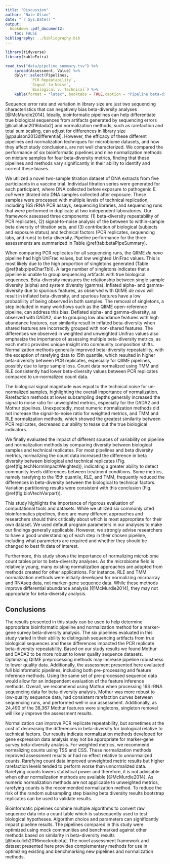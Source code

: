 ```yaml
---
title: "Discussion"
author: "Nate Olson"
date: "`r Sys.Date()`"
output:
  bookdown::pdf_document2:
    toc: FALSE
bibliography: ../bibliography.bib
---
```


```r
library(tidyverse)
library(kableExtra)
```

```r
read_tsv("data/pipeline_summary.tsv") %>%
    spread(Assessment, Value) %>%
    dplyr::select(Pipelines,
           `PCR Repeatability`,
           `Signal-to-Noise`,
           `Biological v. Technical`) %>%
    kable(format = "latex", booktabs = TRUE,caption = "Pipeline beta-diversity assessment summary. +/- were used to qualitatively summarise performance of the six pipelines in for the three assessments.",align = "lccc")
```

Sequence error rate and variation in library size are just two sequencing characteristics that can negatively bias beta-diversity analyses  [@McMurdie2014].
Ideally, bioinformatic pipelines can help differentiate true biological sequences from artifacts generated by sequencing errors [@callahan2016dada2] and normalization methods, such as rarefaction and total sum scaling, can adjust for differences in library size [@paulson2013differential].
However, the efficacy of these different pipelines and normalization techniques for microbiome datasets, and how they affect study conclusions, are not well characterized.
We compared the performance of six bioinformatic pipelines and nine normalization methods on mixture samples for four beta-diversity metrics, finding that these pipelines and methods vary significantly in their ability to identify and correct these biases.

We utilized a novel two-sample titration dataset of DNA extracts from five participants in a vaccine trial.
Individual titration series were generated for each participant, where DNA collected before exposure to pathogenic _E. coli_ were titrated into DNA samples collected after exposure.
These samples were processed with multiple levels of technical replication, including 16S rRNA PCR assays, sequencing libraries, and sequencing runs that were performed in duplicate at two independent laboratories.
Our framework assessed three components:
(1) beta-diversity repeatability of PCR replicates,
(2) signal-to-noise analysis of the between to within-sample beta diversity of titration sets, and
(3) contribution of biological (subjects and exposure status) and technical factors (PCR replicates, sequencing labs, and runs) to beta-diversity.
Pipeline performance for the three assessments are summarized in Table \@ref(tab:betaPipeSummary).

When comparing PCR replicates for all sequencing runs, the QIIME _de novo_ pipeline had high UniFrac values, but low weighted UniFrac values.
This is most likely due to the high proportion of singletons generated (Table  \@ref(tab:pipeCharTbl)).
A large number of singletons indicates that a pipeline is unable to group sequencing artifacts with true biological sequences.
Beta-diversity measures the relationship between single sample diversity (alpha) and system diversity (gamma).
Inflated alpha- and gamma-diversity due to spurious features, as observed with QIIME _de novo_ will result in inflated beta-diversity, and spurious features have a low probablility of being observed in both samples.
The removal of singletons, a step included in many workflows such as the QIIME open-reference pipeline, can address this bias.
Deflated alpha- and gamma-diversity, as observed with DADA2, due to grouping low abundance features with high abundance features, can similarity result in inflated beta-diversity when shared features are incorrectly grouped with non-shared features.
The differences we observed in weighted and unweighted Unifrac values also emphasize the importance of assessing multiple beta-diversity metrics,
as each metric provides unique insight into community composition shifts.
Normalization methods generally improved beta-diversity repeatability,
with the exception of rarefying data to 15th quantile,
which resulted in higher beta-diversity between PCR replicates,
especially for QIIME pipelines, possibly due to large sample loss.
Count data normalized using TMM and RLE consistently had lower beta-diversity values between PCR replicates compared to un-normalized count data.

<!-- Use either exposure status or timepoint for unmixed samples -->

The biological signal magnitude was equal to the technical noise for un-normalized samples, highlighting the overall importance of normalization.
Rarefaction methods at lower subsampling depths generally increased the signal to noise ratio for unweighted metrics, especially for the DADA2 and Mothur pipelines.
Unexpectedly, most numeric normalization methods did not increase the signal-to-noise ratio for weighted metrics, and TMM and RLE normalization methods,
which showed the greatest similarity between PCR replicates,
decreased our ability to tease out the true biological indicators.


We finally evaluated the impact of different sources of variability on pipeline and normalization methods by comparing diversity between biological samples and technical replicates.
For most pipelines and beta diversity metrics, normalizing the count data increased the difference in beta diversity between biological and technical replicates (Fig. \@ref(fig:techNormImpactWeighted)),
indicating a greater ability to detect community levels differences between treatment conditions.
Some metrics, namely rarefying to the 15th quantile, RLE, and TMM, frequently reduced the differences in beta-diversity between the biological to technical factors. Variation partitioning results were consistent with this conclusion (Fig. \@ref(fig:bioVtechVarpart)).


This study highlights the importance of rigorous evaluation of computational tools and datasets.
While we utilized six commonly cited bioinformatics pipelines, there are many different approaches and researchers should think critically about which is most appropriate for their own dataset.
We used default program parameters in our analyses to make our findings generally applicable.
However, we strongly advise researchers to have a good understanding of each step in their chosen pipeline, including what parameters are required and whether they should be changed to best fit data of interest.


Furthermore, this study shows the importance of normalizing microbiome count tables prior to beta-diversity analyses.
As the microbiome field is relatively young, many existing normalization approaches are adopted from methods created for other applications.
For instance, RLE and TMM normalization methods were initially developed for normalizing microarray and RNAseq data, not marker-gene sequence data.
 While these methods improve differential abundance analysis [@McMurdie2014], they may not appropriate for beta-diversity analysis.


## Conclusions
The results presented in this study can be used to help determine appropriate bioinformatic pipeline and normalization method for a marker-gene survey beta-diversity analysis.
The six pipelines evaluated in this study varied in their ability to distinguish sequencing artifacts from true biological sequences and these differences impacted the PCR replicate beta-diversity repeatability.
Based on our study results we found Mothur and DADA2 to be more robust to lower quality sequence datasets.
Optimizing QIIME preprocessing methods may increase pipeline robustness to lower quality data.
Additionally, the assessment presented here evaluated full bioinformatic pipelines, including both pre-processing and feature inference methods. Using the same set of pre-processed sequence data would allow for an independent evaluation of the feature inference methods.
Overall, we recommend using Mothur when processing 16S rRNA sequencing data for beta-diversity analysis.
Mothur was more robust to low-quality sequence data, had consistent rarefaction curves between sequencing runs, and performed well in our assessment.
Additionally, as 24,490 of the 38,367 Mothur features were singletons, singleton removal will likely improve the assessment results.


Normalization can improve PCR replicate repeatability, but sometimes at the cost of decreasing the differences in beta-diversity for biological relative to technical factors.
Our results indicate normalization methods developed for gene expression data analysis may not be appropriate for marker-gene survey beta-diversity analysis.
For weighted metrics, we recommend normalizing counts using TSS and CSS.
These normalization methods improved assessment results or had no effect relative to unnormalized counts.
Rarefying count data improved unweighted metric results but higher rarefaction levels tended to perform worse than unnormalized data.
Rarefying counts lowers statistical power and therefore, it is not advisable when other normalization methods are available [@McMurdie2014].
As numeric normalization methods are not applicable to unweighted metrics, rarefying counts is the recommended normalization method.
To reduce the risk of the random subsampling step biasing beta diversity results bootstrap replicates can be used to validate results.


Bioinformatic pipelines combine multiple algorithms to convert raw sequence data into a count table which is subsequently used to test biological hypotheses.
Algorithm choice and parameters can significantly impact pipeline results.
The pipelines compared in this study were optimized using mock communities and benchmarked against other methods based on similarity in beta-diversity results [@bokulich2016mockrobiota].
The novel assessment framework and dataset presented here provides complementary methods for use in optimizing existing and benchmarking new pipelines and normalization methods.


<!--
Notes for discussion revision
- weighted phylogenetic lowest
  - Overall differences in beta diversity metrics are due to differences in how the four metrics measure community similarity.
  - For phylogenetic metric, the beta diversity tended to be lower compared to the taxonomic metrics.
  - This was due to low overall phylogenetic diversity, or the majority of the features being phylogenetically closely related.

- Data characteristics impact diversity metrics differently.
  - Higher unweighted PCR replicate beta diversity due to spurious features, sequencing artifacts.
  - Most obvious for QIIME _de novo_ where 2/3rds of the features are singletons.
  - Prevalence filtering as a way to address this issue.

- Unweighted metric values close to 1
  - In appropriate for these datasets
  - Value in unweighted metrics
  - Weighted metric values driven by high abundance organisms
  - Unweighted metrics provide insights into similarity between low abundance community members.
  - Phylogenetic metric, UniFrac, lower for most metrics - more robust to artifacts as they are likely similar to true sequences thus shorter branch lengths.

- consistent PCR replicate beta diversity across pipelines
  - taxonomic weighted
  - Implications for pipeline comparisons using beta diversity metrics?

- sequencing run differences
  - NIST runs consistently higher than JHU2 and JHU1 for Mothur and DADA2.
  - Potential reasoning for NIST being higher
  - Library specific effect
    - barcodes
    - run later
    - contaminants
  - NIST runs also larger variance for weighted taxa

- PCR replicates normalization
  - rarefaction level correlated with PCR replicate distance unweighted mtrics


- For the second component of our assessment we compare the signal-to-noise ratio between sequence data characteristics, bioinformatic pipeline, and normalization method.
  - Signal-to-noise around 1 for most pipelines and metrics.
  - signal to noise values limited by noise
    - when PCR rep beta 0.5 max signal-to-noise value is 2
  - Values around 1 indicate an inability to differentiate between samples.
  - Lack of different due to either high similarity between unmixed samples or data characteristics biasing diversity metrics
  - The assessment results varied by pipeline and diversity metric, with DADA2 and Mothur consistently out perform the other bioinformatic pipelines for weighted metrics.
  - Weighted greater than 1 for mothur and DADA2
  - JHU higher than NIST - consistent with PCR replicate results
  - Subject differences reflect differences in bacterial DNA proportions between unmixed samples [__REFERENCE CHAPTER__]
  - Normalization methods
    - TSS only method with no change or improved signal to noise
    - Rare2000 improved unweighted


PCR replicate beta diversity repeatability for some pipelines was more robust to low sequence quality and total abundance variation than others.
    - Mothur and DADA2 JHU1 consistent with JHU2
    - JHU1 higher compared to other runs for most QIIME pipelines and metrics
      - Deblur JHU1 failed
    - sequencing run differences
      - NIST runs consistently higher than JHU2 and JHU1 for Mothur and DADA2.
      - Potential reasoning for NIST being higher
      - Library specific effect
        - barcodes
        - run later
        - contaminants

  __PIPELINE RECOMENDATIONS__
  - Mothur and DADA2 more robust to low quality data, JHU1 results
  - QIIME pipelines
    - modifying pre-processing parameters
    - prevalence filtering

  __Normalization RECOMENDATIONS__
  - RLE and TMM not appropriate for beta diversity
  - Rarefaction statistically inadmisable
  - TSS and CSS for weighted metrics
  - Rarefaction only methods for unweighted metrics
  - Bootstrap rarefaction Bee reference

  __Metric Recomendations__
  - Higher signal to noise for weighted metrics
  - Care in interpreting results from unweighted metrics
    - prevalence filtering in addition to normalization may improve results
  - Alternative Hill number beta diversity
-->
